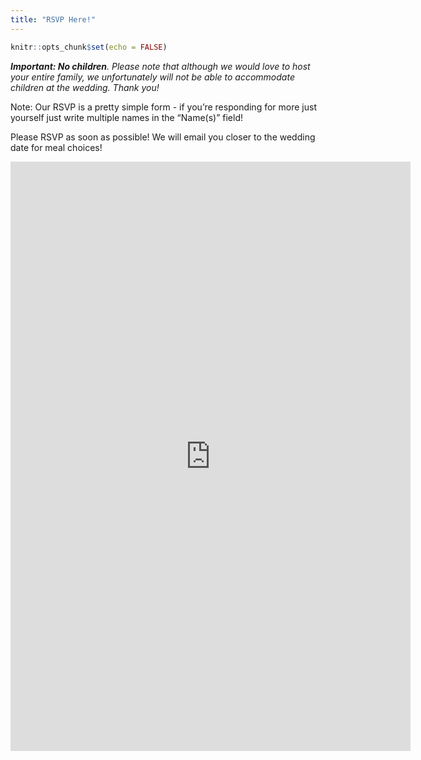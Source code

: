 ```yaml
---
title: "RSVP Here!"
---
```


```r
knitr::opts_chunk$set(echo = FALSE)
```

*__Important: No children__. Please note that although we would love to host your entire family, we unfortunately will not be able to accommodate children at the wedding. Thank you!*

Note: Our RSVP is a pretty simple form - if you're responding for more just yourself just write multiple names in the "Name(s)" field!

Please RSVP as soon as possible! We will email you closer to the wedding date for meal choices!

<iframe src="https://docs.google.com/forms/d/e/1FAIpQLSel79xWcDO5YOlVMupAdqvFgRlgnFX-JUTOifip27lHaejDSQ/viewform?embedded=true" width="640" height="943" frameborder="0" marginheight="0" marginwidth="0">Loading…</iframe>
